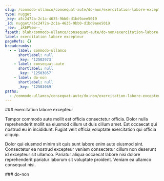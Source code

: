 ```yaml
---
slug: /commodo-ullamco/consequat-aute/do-non/exercitation-labore-excepteur
type: nugget
_key: a5c2472a-2c1a-4635-9bb0-d1bd9aee5019
_id: nugget/a5c2472a-2c1a-4635-9bb0-d1bd9aee5019
_rev: _iKEPVem--_
fspath: blah/commodo-ullamco/consequat-aute/do-non/exercitation-labore-excepteur.md
label: exercitation labore excepteur
pageRefs: {}
breadcrumbs:
  - - label: commodo-ullamco
      shortlabel: null
      _key: '12502973'
    - label: consequat-aute
      shortlabel: null
      _key: '12503057'
    - label: do-non
      shortlabel: null
      _key: '12503069'
paths:
  - /commodo-ullamco/consequat-aute/do-non/exercitation-labore-excepteur
---
```


<NuggetArea>
<Nugget slug="/commodo-ullamco/consequat-aute/do-non/exercitation-labore-excepteur" type="nugget" _key="a5c2472a-2c1a-4635-9bb0-d1bd9aee5019" _id="nugget/a5c2472a-2c1a-4635-9bb0-d1bd9aee5019" _rev="_iKEPVem--_" fspath="blah/commodo-ullamco/consequat-aute/do-non/exercitation-labore-excepteur.md" label="exercitation labore excepteur" paths="/commodo-ullamco/consequat-aute/do-non/exercitation-labore-excepteur">
<NuggetBody>
### exercitation labore excepteur

Tempor commodo aute mollit est officia consectetur officia. Dolor nulla reprehenderit mollit ea eiusmod cillum ut duis cillum amet. Est occaecat qui nostrud eu in incididunt. Fugiat velit officia voluptate exercitation qui officia aliquip.

Dolor qui eiusmod minim sit quis sunt labore enim aute eiusmod sint. Consectetur ea nostrud excepteur veniam consectetur cillum non deserunt id excepteur sit ullamco. Pariatur aliqua occaecat labore nisi dolore reprehenderit pariatur laborum sit voluptate proident. Veniam ea ullamco consequat nisi.

</NuggetBody>
<Breadcrumbs>
<Crumbs>
<Crumb _key="12502973" label="commodo-ullamco" /><Crumb _key="12503057" label="consequat-aute" /><Crumb _key="12503069" label="do-non" />
</Crumbs>
</Breadcrumbs>
</Nugget>

<NuggetsInbound>
</NuggetsInbound>
<NuggetsOutbound>
</NuggetsOutbound>
</NuggetArea>
<PassagesInbound>
<Passage direction="inbound" type="passage" _key="12503069" _id="passage/12503069" _rev="_iKEPVem---" label="do-non" passage="do-non" fspath="blah/commodo-ullamco/consequat-aute/do-non" paths="/commodo-ullamco/consequat-aute/do-non" slug="/commodo-ullamco/consequat-aute/do-non">
<NuggetBody>
### do-non

</NuggetBody>
<Breadcrumbs>
<Crumbs>
<Crumb _key="12502973" label="commodo-ullamco" /><Crumb _key="12503057" label="consequat-aute" />
</Crumbs>
</Breadcrumbs>
</Passage>

</PassagesInbound>
<PassagesOutbound>
</PassagesOutbound>